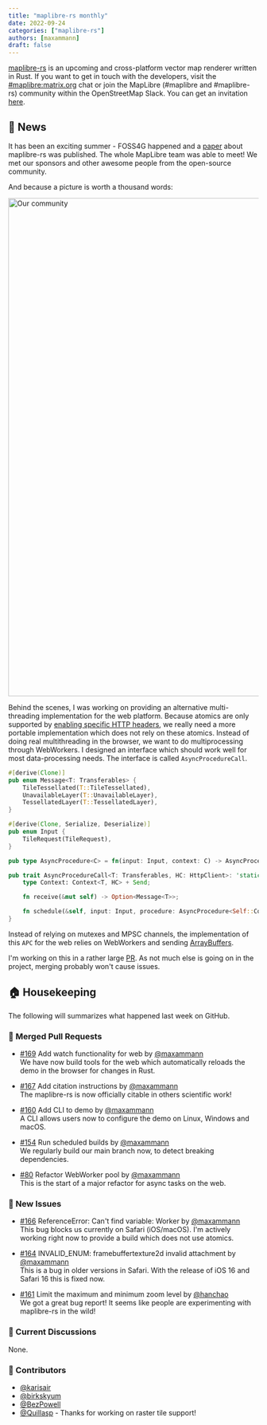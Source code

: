 ```yaml
---
title: "maplibre-rs monthly"
date: 2022-09-24
categories: ["maplibre-rs"]
authors: [maxammann]
draft: false
---
```



[maplibre-rs](https://github.com/maplibre/maplibre-rs) is an upcoming and cross-platform vector map renderer written in Rust. If you want to get in touch with the developers, visit the [#maplibre:matrix.org](https://matrix.to/#/#mapr:matrix.org) chat or join the MapLibre (#maplibre and #maplibre-rs) community within the OpenStreetMap Slack. You can get an invitation [here](https://slack.openstreetmap.us).

## 📰 News

It has been an exciting summer - FOSS4G happened and a [paper](https://maplibre.org/news/2022-08-24-maplibre-rs-paper/) about maplibre-rs was published. The whole MapLibre team was able to meet! We met our sponsors and other awesome people from the open-source community.

And because a picture is worth a thousand words:

<Image
  alt="Our community"
  src={collage}
  height="1000"
  style="display: block; margin: auto;"
/>

Behind the scenes, I was working on providing an alternative multi-threading implementation for the web platform. Because atomics are only supported by [enabling specific HTTP headers](https://developer.mozilla.org/en-US/docs/Web/JavaScript/Reference/Global_Objects/SharedArrayBuffer), we really need a more portable implementation which does not rely on these atomics. Instead of doing real multithreading in the browser, we want to do multiprocessing through WebWorkers. I designed an interface which should work well for most data-processing needs. The interface is called `AsyncProcedureCall`.

```rust
#[derive(Clone)]
pub enum Message<T: Transferables> {
    TileTessellated(T::TileTessellated),
    UnavailableLayer(T::UnavailableLayer),
    TessellatedLayer(T::TessellatedLayer),
}

#[derive(Clone, Serialize, Deserialize)]
pub enum Input {
    TileRequest(TileRequest),
}

pub type AsyncProcedure<C> = fn(input: Input, context: C) -> AsyncProcedureFuture;

pub trait AsyncProcedureCall<T: Transferables, HC: HttpClient>: 'static {
    type Context: Context<T, HC> + Send;

    fn receive(&mut self) -> Option<Message<T>>;

    fn schedule(&self, input: Input, procedure: AsyncProcedure<Self::Context>);
}

```

Instead of relying on mutexes and MPSC channels, the implementation of this `APC` for the web relies on WebWorkers and sending [ArrayBuffers](https://developer.mozilla.org/en-US/docs/Web/JavaScript/Reference/Global_Objects/ArrayBuffer).

I'm working on this in a rather large [PR](https://github.com/maplibre/maplibre-rs/pull/174). As not much else is going on in the project, merging probably won't cause issues.

## 🏠 Housekeeping

The following will summarizes what happened last week on GitHub.

### 🎁 Merged Pull Requests

- [#169](https://github.com/maplibre/maplibre-rs/pull/169) Add watch functionality for web by [@maxammann](https://github.com/maxammann)<br />
  We have now build tools for the web which automatically reloads the demo in the browser for changes in Rust.

- [#167](https://github.com/maplibre/maplibre-rs/pull/167) Add citation instructions by [@maxammann](https://github.com/maxammann)<br />
  The maplibre-rs is now officially citable in others scientific work!

- [#160](https://github.com/maplibre/maplibre-rs/pull/160) Add CLI to demo by [@maxammann](https://github.com/maxammann)<br />
  A CLI allows users now to configure the demo on Linux, Windows and macOS.

- [#154](https://github.com/maplibre/maplibre-rs/pull/154) Run scheduled builds by [@maxammann](https://github.com/maxammann)<br />
  We regularly build our main branch now, to detect breaking dependencies.

- [#80](https://github.com/maplibre/maplibre-rs/pull/80) Refactor WebWorker pool by [@maxammann](https://github.com/maxammann)<br />
  This is the start of a major refactor for async tasks on the web.

### 🎁 New Issues

- [#166](https://github.com/maplibre/maplibre-rs/issues/166) ReferenceError: Can't find variable: Worker by [@maxammann](https://github.com/maxammann)<br />
  This bug blocks us currently on Safari (iOS/macOS). I'm actively working right now to provide a build which does not use atomics.

- [#164](https://github.com/maplibre/maplibre-rs/issues/164) INVALID_ENUM: framebuffertexture2d invalid attachment by [@maxammann](https://github.com/maxammann)<br />
  This is a bug in older versions in Safari. With the release of iOS 16 and Safari 16 this is fixed now.

- [#161](https://github.com/maplibre/maplibre-rs/issues/161) Limit the maximum and minimum zoom level by [@hanchao](https://github.com/hanchao)<br />
  We got a great bug report! It seems like people are experimenting with maplibre-rs in the wild!

### 🧵 Current Discussions

None.

### 👋 Contributors

- [@karisair](https://github.com/karisair)
- [@birkskyum](https://github.com/birkskyum)
- [@BezPowell](https://github.com/BezPowell)
- [@Quillasp](https://github.com/Quillasp) - Thanks for working on raster tile support!
